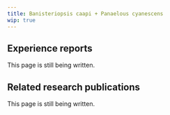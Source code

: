 ---
title: Banisteriopsis caapi + Panaelous cyanescens
wip: true
---

## Experience reports

This page is still being written.

## Related research publications

This page is still being written.

